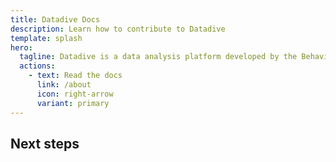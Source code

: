 ```yaml
---
title: Datadive Docs
description: Learn how to contribute to Datadive
template: splash
hero:
  tagline: Datadive is a data analysis platform developed by the Behavioral Security Group at the University of Bonn. The initial implementation was part of Luca Schultz's bachelor thesis. In these docs, you can learn how to contribute to the platform.
  actions:
    - text: Read the docs
      link: /about
      icon: right-arrow
      variant: primary
---
```



## Next steps

<CardGrid stagger>
  <LinkCard
    href="thesis/abstract"
    title='Read the thesis online'
    description="Learn more about the Datadive platform in the Luca's bachelors thesis."
  />
  <LinkCard
    href="/bachelor_thesis_luca_schultz.pdf"
    title='Download the thesis'
    description="Download Luca's bachelor thesis as a PDF file to read it offline."
  />
  <LinkCard
    href="https://github.com/lucaschultz/datadive"
    title='Check out the GitHub repository'
    description='Contribute to the Datadive platform by checking out the source code on GitHub.'
  />
  <LinkCard
    href="/spec"
    title='Check out the API specification'
    description='Learn more about the Datadive HTTP API by checking out the OpenAPI specification.'
  />
</CardGrid>
